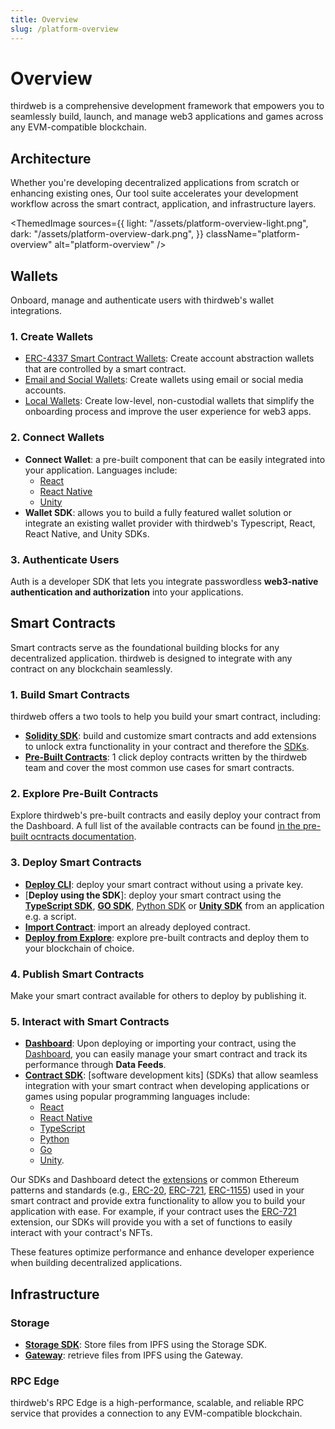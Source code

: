 ```yaml
---
title: Overview
slug: /platform-overview
---
```



# Overview

thirdweb is a comprehensive development framework that empowers you to seamlessly
build, launch, and manage web3 applications and games across any EVM-compatible blockchain.

## Architecture

Whether you're developing decentralized applications from scratch or enhancing existing ones,
Our tool suite accelerates your development workflow across the smart contract, application, and infrastructure layers.

<ThemedImage
  sources={{
    light: "/assets/platform-overview-light.png",
    dark: "/assets/platform-overview-dark.png",
  }}
  className="platform-overview"
  alt="platform-overview"
/>

## Wallets

Onboard, manage and authenticate users with thirdweb's wallet integrations.

### 1. Create Wallets

- [ERC-4337 Smart Contract Wallets](/smart-wallet): Create account abstraction wallets that are controlled by a smart contract.
- [Email and Social Wallets](/wallet/paper): Create wallets using email or social media accounts.
- [Local Wallets](/wallet/local-wallet): Create low-level, non-custodial wallets that simplify the onboarding process and improve the user experience for web3 apps.

### 2. Connect Wallets

- **Connect Wallet**: a pre-built component that can be easily integrated into your application. Languages include:
  - [React](/react/connectwallet)
  - [React Native](/react-native/connectwallet)
  - [Unity](/unity/unity.connectwallet)
- **Wallet SDK**: allows you to build a fully featured wallet solution or integrate an existing wallet provider with thirdweb's Typescript, React, React Native, and Unity SDKs.

### 3. Authenticate Users

Auth is a developer SDK that lets you integrate passwordless **web3-native authentication and authorization** into your applications.

## Smart Contracts

Smart contracts serve as the foundational building blocks for any decentralized application.
thirdweb is designed to integrate with any contract on any blockchain seamlessly.

### 1. Build Smart Contracts

thirdweb offers a two tools to help you build your smart contract, including:

- [**Solidity SDK**](/solidity): build and customize smart contracts and add extensions to unlock extra functionality in your contract and therefore the [SDKs](/sdk).
- [**Pre-Built Contracts**](/pre-built-contracts): 1 click deploy contracts written by the thirdweb team and cover the most common use cases for smart contracts.

### 2. Explore Pre-Built Contracts

Explore thirdweb's pre-built contracts and easily deploy your contract from the Dashboard.
A full list of the available contracts can be found [in the pre-built ocntracts documentation](/pre-built-contracts).

### 3. Deploy Smart Contracts

- [**Deploy CLI**](/cli): deploy your smart contract without using a private key.
- [**Deploy using the SDK**]: deploy your smart contract using the [**TypeScript SDK**](/typescript/sdk.contractdeployer), [**GO SDK**](/go/contract_deployer), [Python SDK](/python/python.contractdeployer) or [**Unity SDK**](/unity/contractdeployer) from an application e.g. a script.
- [**Import Contract**](/import-contract): import an already deployed contract.
- [**Deploy from Explore**](https://thirdweb.com/explore): explore pre-built contracts and deploy them to your blockchain of choice.

### 4. Publish Smart Contracts

Make your smart contract available for others to deploy by publishing it.

### 5. Interact with Smart Contracts

- [**Dashboard**](/dashboard): Upon deploying or importing your contract, using the [Dashboard](/dashboard), you can easily manage your smart contract and track its performance through **Data Feeds**.
- [**Contract SDK**](/sdk): [software development kits] (SDKs) that allow seamless integration with your smart contract when developing applications or games using popular programming languages include:
  - [React](/react)
  - [React Native](/react-native)
  - [TypeScript](/typescript)
  - [Python](/python)
  - [Go](/go)
  - [Unity](/unity).

Our SDKs and Dashboard detect the [extensions](/solidity/extensions) or common Ethereum patterns and standards (e.g., [ERC-20](/solidity/extensions/erc20), [ERC-721](/solidity/extensions/erc721), [ERC-1155](/solidity/extensions/erc1155)) used in your smart contract and provide extra functionality to allow you to build your application with ease. For example, if your contract uses the [ERC-721](/solidity/extensions/erc721) extension, our SDKs will provide you with a set of functions to easily interact with your contract's NFTs.

These features optimize performance and enhance developer experience when building decentralized applications.

## Infrastructure

### Storage

- [**Storage SDK**](/storage): Store files from IPFS using the Storage SDK.
- [**Gateway**](/storage#gateway): retrieve files from IPFS using the Gateway.

### RPC Edge

thirdweb's RPC Edge is a high-performance, scalable, and reliable RPC service that provides a connection to any EVM-compatible blockchain.
